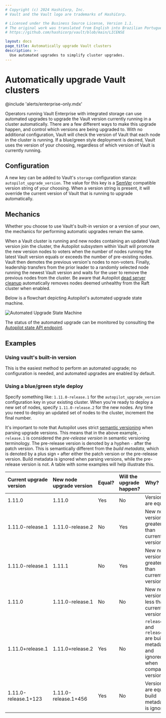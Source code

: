 ```yaml
---
# Copyright (c) 2024 HashiCorp, Inc.
# Vault and the Vault logo are trademarks of HashiCorp.

# Licensed under the Business Source License, Version 1.1.
# The original work was translated from English into Brazilian Portuguese.
# https://github.com/hashicorp/vault/blob/main/LICENSE

layout: docs
page_title: Automatically upgrade Vault clusters
description: >-
  Use automated upgrades to simplify cluster upgrades.
---
```


# Automatically upgrade Vault clusters

@include 'alerts/enterprise-only.mdx'

Operators running Vault Enterprise with integrated storage can use automated
upgrades to upgrade the Vault version currently running in a cluster automatically.
 There are a few different ways to make this upgrade happen,
and control which versions are being upgraded to. With no additional configuration,
Vault will check the version of Vault that each node in the cluster is running. If a blue/green
style deployment is desired, Vault uses the version of your choosing, regardless of
which version of Vault is currently running.

## Configuration
A new key can be added to Vault's `storage` configuration stanza: `autopilot_upgrade_version`.
The value for this key is a [SemVer](https://semver.org/) compatible version string of your choosing.
When a version string is present, it will override the current version of Vault that is running to upgrade automatically.

## Mechanics
Whether you choose to use Vault's built-in version or a version of your own, the mechanics for performing
automatic upgrades remain the same.

When a Vault cluster is running and new nodes containing an updated Vault version join the cluster, the
Autopilot subsystem within Vault will promote the new version nodes to voters when the number of nodes
running the latest Vault version equals or exceeds the number of pre-existing nodes. Vault then demotes
the previous version's nodes to non-voters. Finally, leadership transfers from the prior leader to a
randomly selected node running the newest Vault version and waits for the user to remove the previous
nodes from the cluster. Be aware that Autopilot [dead server cleanup](/vault/docs/concepts/integrated-storage/autopilot#dead-server-cleanup) automatically removes nodes deemed unhealthy from the Raft cluster when enabled.

Below is a flowchart depicting Autopilot's automated upgrade state machine.

![Automated Upgrade State Machine](/img/autopilot-automated-upgrade.png)

The status of the automated upgrade can be monitored by consulting the [Autopilot state API endpoint](/vault/api-docs/system/storage/raftautopilot#get-cluster-state).

## Examples
### Using vault's built-in version
This is the easiest method to perform an automated upgrade; no configuration is needed, and automated upgrades
are enabled by default.

### Using a blue/green style deploy
Specify something like: `1.11.0-release.1` for the `autopilot_upgrade_version` configuration key in your
existing cluster. When you're ready to deploy a new set of nodes, specify `1.11.0-release.2` for the new
nodes. Any time you need to deploy an updated set of nodes to the cluster, increment the final number.

It's important to note that Autopilot uses strict [semantic versioning](https://semver.org) when parsing
upgrade versions. This means that in the above example, `-release.1` is considered the _pre-release version_
in semantic versioning terminology. The pre-release version is denoted by a hyphen `-` after the patch version.
This is semantically different from the _build metadata_, which is denoted by a plus sign `+` after either the
patch version or the pre-release version. Build metadata is ignored when parsing versions, while the pre-release
version is not. A table with some examples will help illustrate this.

| Current upgrade version | New node upgrade version | Equal? | Will the upgrade happen? | Why?                                                                               |
|:------------------------|:-------------------------|:-------|:-------------------------|:-----------------------------------------------------------------------------------|
| 1.11.0                  | 1.11.0                   | Yes    | No                       | Versions are equal                                                                 |
| 1.11.0-release.1        | 1.11.0-release.2         | No     | Yes                      | New node version is greater than current version                                   |
| 1.11.0-release.1        | 1.11.1                   | No     | Yes                      | New node version is greater than current version                                   |
| 1.11.0                  | 1.11.0-release.1         | No     | No                       | New node version is less than current version                                      |
| 1.11.0+release.1        | 1.11.0+release.2         | Yes    | No                       | `release.1` and `release.2` are build metadata and ignored when comparing versions |
| 1.11.0-release.1+123    | 1.11.0-release.1+456     | Yes    | No                       | Versions are equal, build metadata is ignored. |
